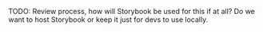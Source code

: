 
<Meta title="Quality assurance/Testing" />

TODO: Review process, how will Storybook be used for this if at all? Do we want to host Storybook or keep it just for devs to use locally.